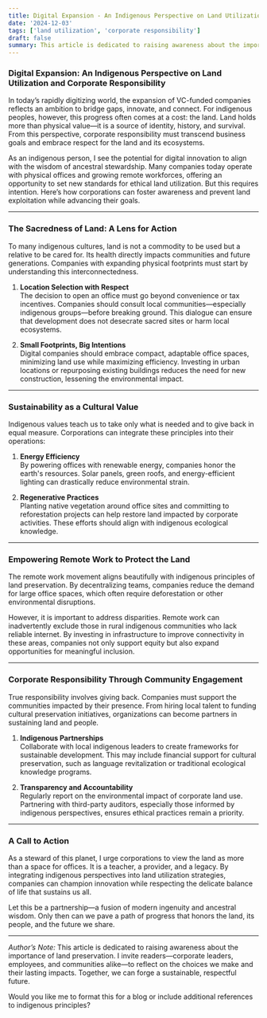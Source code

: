 ```yaml
---
title: Digital Expansion - An Indigenous Perspective on Land Utilization and Corporate Responsibility
date: '2024-12-03'
tags: ['land utilization', 'corporate responsibility']
draft: false
summary: This article is dedicated to raising awareness about the importance of land preservation. I invite readers—corporate leaders, employees, and communities alike—to reflect on the choices we make and their lasting impacts. Together, we can forge a sustainable, respectful future.
---
```


### Digital Expansion: An Indigenous Perspective on Land Utilization and Corporate Responsibility  

In today’s rapidly digitizing world, the expansion of VC-funded companies reflects an ambition to bridge gaps, innovate, and connect. For indigenous peoples, however, this progress often comes at a cost: the land. Land holds more than physical value—it is a source of identity, history, and survival. From this perspective, corporate responsibility must transcend business goals and embrace respect for the land and its ecosystems.  

As an indigenous person, I see the potential for digital innovation to align with the wisdom of ancestral stewardship. Many companies today operate with physical offices and growing remote workforces, offering an opportunity to set new standards for ethical land utilization. But this requires intention. Here’s how corporations can foster awareness and prevent land exploitation while advancing their goals.  

---

### The Sacredness of Land: A Lens for Action  

To many indigenous cultures, land is not a commodity to be used but a relative to be cared for. Its health directly impacts communities and future generations. Companies with expanding physical footprints must start by understanding this interconnectedness.  

1. **Location Selection with Respect**  
   The decision to open an office must go beyond convenience or tax incentives. Companies should consult local communities—especially indigenous groups—before breaking ground. This dialogue can ensure that development does not desecrate sacred sites or harm local ecosystems.  

2. **Small Footprints, Big Intentions**  
   Digital companies should embrace compact, adaptable office spaces, minimizing land use while maximizing efficiency. Investing in urban locations or repurposing existing buildings reduces the need for new construction, lessening the environmental impact.  

---

### Sustainability as a Cultural Value  

Indigenous values teach us to take only what is needed and to give back in equal measure. Corporations can integrate these principles into their operations:  

1. **Energy Efficiency**  
   By powering offices with renewable energy, companies honor the earth's resources. Solar panels, green roofs, and energy-efficient lighting can drastically reduce environmental strain.  

2. **Regenerative Practices**  
   Planting native vegetation around office sites and committing to reforestation projects can help restore land impacted by corporate activities. These efforts should align with indigenous ecological knowledge.  

---

### Empowering Remote Work to Protect the Land  

The remote work movement aligns beautifully with indigenous principles of land preservation. By decentralizing teams, companies reduce the demand for large office spaces, which often require deforestation or other environmental disruptions.  

However, it is important to address disparities. Remote work can inadvertently exclude those in rural indigenous communities who lack reliable internet. By investing in infrastructure to improve connectivity in these areas, companies not only support equity but also expand opportunities for meaningful inclusion.  

---

### Corporate Responsibility Through Community Engagement  

True responsibility involves giving back. Companies must support the communities impacted by their presence. From hiring local talent to funding cultural preservation initiatives, organizations can become partners in sustaining land and people.  

1. **Indigenous Partnerships**  
   Collaborate with local indigenous leaders to create frameworks for sustainable development. This may include financial support for cultural preservation, such as language revitalization or traditional ecological knowledge programs.  

2. **Transparency and Accountability**  
   Regularly report on the environmental impact of corporate land use. Partnering with third-party auditors, especially those informed by indigenous perspectives, ensures ethical practices remain a priority.  

---

### A Call to Action  

As a steward of this planet, I urge corporations to view the land as more than a space for offices. It is a teacher, a provider, and a legacy. By integrating indigenous perspectives into land utilization strategies, companies can champion innovation while respecting the delicate balance of life that sustains us all.  

Let this be a partnership—a fusion of modern ingenuity and ancestral wisdom. Only then can we pave a path of progress that honors the land, its people, and the future we share.  

--- 

*Author’s Note:* This article is dedicated to raising awareness about the importance of land preservation. I invite readers—corporate leaders, employees, and communities alike—to reflect on the choices we make and their lasting impacts. Together, we can forge a sustainable, respectful future.  

Would you like me to format this for a blog or include additional references to indigenous principles?
